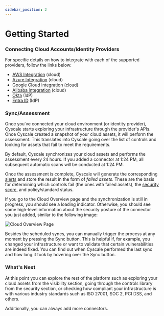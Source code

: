 ```yaml
---
sidebar_position: 2
---
```


# Getting Started

### Connecting Cloud Accounts/Identity Providers

For specific details on how to integrate with each of the supported providers, follow the links below:

- [AWS Integration](./connectors/aws.mdx) (cloud)
- [Azure Integration](./connectors/azure.mdx) (cloud)
- [Google Cloud Integration](./connectors/gcp.mdx) (cloud)
- [Alibaba Integration](./connectors/alibaba.mdx) (cloud)
- [Okta](./connectors/okta.mdx) (IdP)
- [Entra ID](./connectors/entra.mdx) (IdP)

### Sync/Assessment

Once you've connected your cloud environment (or identity provider), Cyscale starts exploring your infrastructure through the provider's APIs. Once Cyscale created a snapshot of your cloud assets, it will perform the assessment. This translates into Cyscale going over the list of controls and looking for assets that fail to meet the requirements.

By default, Cyscale synchronizes your cloud assets and performs the assessment every 24 hours. If you added a connector at 1:24 PM, all subsequent automatic scans will be conducted at 1:24 PM.

Once the assessment is complete, Cyscale will generate the corresponding [alerts](./security/alerts.md) and store the result in the form of _failed assets_. These are the basis for determining which controls fail (the ones with failed assets), the [security score](./security/security-score.mdx), and policy/standard status.

If you go to the Cloud Overview page and the synchronization is still in progress, you should see a loading indicator. Otherwise, you should see some high-level information about the security posture of the connector you just added, similar to the following image:

![Cloud Overview Page](/img/cloud-overview.png)

Besides the scheduled syncs, you can manually trigger the process at any moment by pressing the Sync button. This is helpful if, for example, you changed your infrastructure or want to validate that certain vulnerabilities are indeed fixed. You can find out when Cyscale performed the last sync and how long it took by hovering over the Sync button.

### What's Next

At this point you can explore the rest of the platform such as exploring your cloud assets from the visibility section, going through the controls library from the security section, or checking how compliant your infrastructure is with various industry standards such as ISO 27001, SOC 2, PCI DSS, and others.

Additionally, you can always add more connectors.

